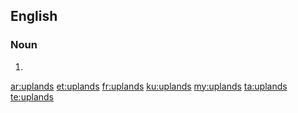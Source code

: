 ==English==

===Noun===
{{head|en|plural}}

# {{plural of|upland|lang=en}}

[[ar:uplands]]
[[et:uplands]]
[[fr:uplands]]
[[ku:uplands]]
[[my:uplands]]
[[ta:uplands]]
[[te:uplands]]